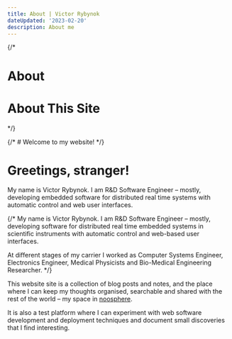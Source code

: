 ```yaml
---
title: About | Victor Rybynok
dateUpdated: '2023-02-20'
description: About me
---
```


{/*
# About
# About This Site
*/}

{/* # Welcome to my website! */}
# Greetings, stranger!

My name is Victor Rybynok. I am R&D Software Engineer&nbsp;– mostly, developing
embedded software for distributed real time systems with automatic control and
web user interfaces.

{/*
My name is Victor Rybynok. I am R&D Software Engineer&nbsp;– mostly, developing
software for distributed real time embedded systems in scientific
instruments with automatic control and web-based user interfaces.

At different stages of my carrier I worked as Computer Systems Engineer,
Electronics Engineer, Medical Physicists and Bio-Medical Engineering Researcher.
*/}

This website site is a collection of blog posts and notes, and the place where I
can keep my thoughts organised, searchable and shared with the rest of the
world&nbsp;– my space in [noosphere](https://en.wikipedia.org/wiki/Noosphere).

It is also a test platform where I can experiment with web software development
and deployment techniques and document small discoveries that I find
interesting.
